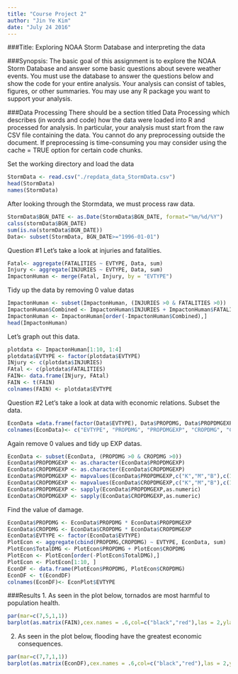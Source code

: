 ```yaml
---
title: "Course Project 2"
author: "Jin Ye Kim"
date: "July 24 2016"
---
```


###Title:
Exploring NOAA Storm Database and interpreting the data

###Synopsis:
The basic goal of this assignment is to explore the NOAA Storm Database and answer some basic questions about severe weather events. You must use the database to answer the questions below and show the code for your entire analysis. Your analysis can consist of tables, figures, or other summaries. You may use any R package you want to support your analysis.

###Data Processing
There should be a section titled Data Processing which describes (in words and code) how the data were loaded into R and processed for analysis. In particular, your analysis must start from the raw CSV file containing the data. You cannot do any preprocessing outside the document. If preprocessing is time-consuming you may consider using the cache = TRUE option for certain code chunks.

Set the working directory and load the data
```r
StormData <- read.csv("./repdata_data_StormData.csv")
head(StormData)
names(StormData)
```

After looking through the Stormdata, we must process raw data.
```r
StormData$BGN_DATE <- as.Date(StormData$BGN_DATE, format="%m/%d/%Y")
calss(stormData$BGN_DATE)
sum(is.na(stormData$BGN_DATE))
Data<- subset(StormData, BGN_DATE>="1996-01-01")
```

Question #1
Let's take a look at injuries and fatalities.
```r
Fatal<- aggregate(FATALITIES ~ EVTYPE, Data, sum)
Injury <- aggregate(INJURIES ~ EVTYPE, Data, sum)
ImpactonHuman <- merge(Fatal, Injury, by = "EVTYPE")
```

Tidy up the data by removing 0 value datas
```r
ImpactonHuman <- subset(ImpactonHuman, (INJURIES >0 & FATALITIES >0))
ImpactonHuman$Combined <- ImpactonHuman$INJURIES + ImpactonHuman$FATALITIES
ImpactonHuman <- ImpactonHuman[order(-ImpactonHuman$Combined),]
head(ImpactonHuman)
```

Let's graph out this data.
```r
plotdata <- ImpactonHuman[1:10, 1:4]
plotdata$EVTYPE <- factor(plotdata$EVTYPE)
INjury <- c(plotdata$INJURIES)
FAtal <- c(plotdata$FATALITIES)
FAIN<- data.frame(INjury, FAtal)
FAIN <- t(FAIN)
colnames(FAIN) <- plotdata$EVTYPE
```

Question #2
Let's take a look at data with economic relations.
Subset the data.
```r
EconData =data.frame(factor(Data$EVTYPE), Data$PROPDMG, Data$PROPDMGEXP, Data$CROPDMG, Data$CROPDMGEXP)
colnames(EconData)<- c("EVTYPE", "PROPDMG", "PROPDMGEXP", "CROPDMG", "CROPDMGEXP")
```

Again remove 0 values and tidy up EXP datas. 
```r
EconData <- subset(EconData, (PROPDMG >0 & CROPDMG >0))
EconData$PROPDMGEXP <- as.character(EconData$PROPDMGEXP)
EconData$CROPDMGEXP <- as.character(EconData$CROPDMGEXP)
EconData$PROPDMGEXP <- mapvalues(EconData$PROPDMGEXP,c("K","M","B"),c(1000,1000000,1000000000))
EconData$CROPDMGEXP <- mapvalues(EconData$CROPDMGEXP,c("K","M","B"),c(1000,1000000,1000000000))
EconData$PROPDMGEXP <- sapply(EconData$PROPDMGEXP,as.numeric)
EconData$CROPDMGEXP <- sapply(EconData$CROPDMGEXP,as.numeric)
```

Find the value of damage.
```r
EconData$PROPDMG <- EconData$PROPDMG * EconData$PROPDMGEXP
EconData$CROPDMG <- EconData$CROPDMG * EconData$CROPDMGEXP
EconData$EVTYPE <- factor(EconData$EVTYPE)
PlotEcon <- aggregate(cbind(PROPDMG,CROPDMG) ~ EVTYPE, EconData, sum)
PlotEcon$TotalDMG <- PlotEcon$PROPDMG + PlotEcon$CROPDMG
PlotEcon <- PlotEcon[order(-PlotEcon$TotalDMG),]
PlotEcon <- PlotEcon[1:10, ]
EconDF <- data.frame(PlotEcon$PROPDMG, PlotEcon$CROPDMG)
EconDF <- t(EcondDF)
colnames(EconDF)<- EconPlot$EVTYPE
```

###Results
1. As seen in the plot below, tornados are most harmful to population health.
```r
par(mar=c(7,5,1,1))
barplot(as.matrix(FAIN),cex.names = .6,col=c("black","red"),las = 2,ylab = "Count of Injuries/Fatalities", legend = c("Injuries","Fatalities"),mgp=c(3,.5,0))
```

2. As seen in the plot below, flooding have the greatest economic consequences. 
```r
par(mar=c(7,7,1,1))
barplot(as.matrix(EconDF),cex.names = .6,col=c("black","red"),las = 2,ylab = "Nominal Sum of Damages USD$", legend = c("Property Damage","Crop Damage"),mgp=c(5,.5,0))
```

